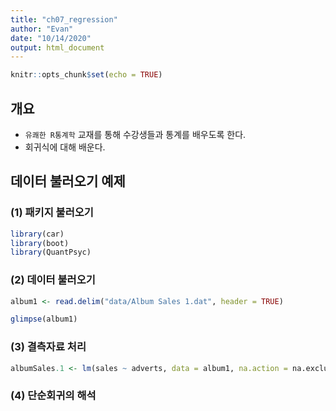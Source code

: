 ```yaml
---
title: "ch07_regression"
author: "Evan"
date: "10/14/2020"
output: html_document
---
```


```r
knitr::opts_chunk$set(echo = TRUE)
```

## 개요
- `유쾌한 R통계학` 교재를 통해 수강생들과 통계를 배우도록 한다. 
- 회귀식에 대해 배운다. 

## 데이터 불러오기 예제
### (1) 패키지 불러오기
```r
library(car)
library(boot)
library(QuantPsyc)
```
### (2) 데이터 불러오기

```r
album1 <- read.delim("data/Album Sales 1.dat", header = TRUE)

glimpse(album1)
```

### (3) 결측자료 처리
```r
albumSales.1 <- lm(sales ~ adverts, data = album1, na.action = na.exclude)
```


### (4) 단순회귀의 해석
